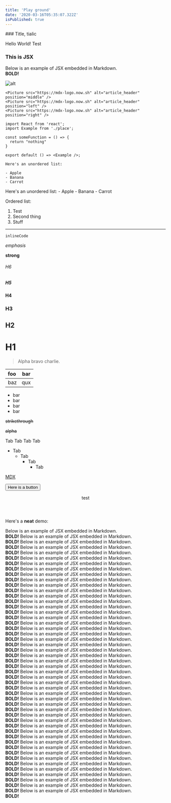 ```yaml
---
title: 'Play ground'
date: '2020-03-16T05:35:07.322Z'
isPublished: true
---
```



<Container className="text-white">
### Title, tialic

Hello World! Test

<div style={{ padding: '20px', backgroundColor: 'tomato' }}>
  <h3>This is JSX</h3>
</div>

Below is an example of JSX embedded in Markdown. <br /> **BOLD!**

![alt](https://mdx-logo.now.sh)

    <Picture src="https://mdx-logo.now.sh" alt="article_header" position="middle" />
    <Picture src="https://mdx-logo.now.sh" alt="article_header" position="left" />
    <Picture src="https://mdx-logo.now.sh" alt="article_header" position="right" />
</Container>

```js-false-{1,4_6,8}
import React from 'react';
import Example from './place';

const someFunction = () => {
  return "nothing"
}

export default () => <Example />;
```

```md-true
Here's an unordered list:

- Apple
- Banana
- Carrot
```

<Container className="text-white">
Here's an unordered list:
- Apple
- Banana
- Carrot


Ordered list:
1. Test
2. Second thing
3. Stuff

---

`inlineCode`

_emphasis_

**strong**

###### H6

##### H5

#### H4

### H3

## H2

# H1

> Alpha bravo charlie.

| foo | bar |
| :-- | :-: |
| baz | qux |

- bar
- bar
- bar
- bar

~~strikethrough~~

~~alpha~~

Tab
  Tab
    Tab
      Tab

- Tab
  - Tab
    - Tab
      - Tab

[MDX](https://mdxjs.com)

<button className="bg-blue-500 p-5 text-white rounded-md">Here is a button</button>

<header>test</header>

Here's a **neat** demo:

Below is an example of JSX embedded in Markdown. <br /> **BOLD!**
Below is an example of JSX embedded in Markdown. <br /> **BOLD!**
Below is an example of JSX embedded in Markdown. <br /> **BOLD!**
Below is an example of JSX embedded in Markdown. <br /> **BOLD!**
Below is an example of JSX embedded in Markdown. <br /> **BOLD!**
Below is an example of JSX embedded in Markdown. <br /> **BOLD!**
Below is an example of JSX embedded in Markdown. <br /> **BOLD!**
Below is an example of JSX embedded in Markdown. <br /> **BOLD!**
Below is an example of JSX embedded in Markdown. <br /> **BOLD!**
Below is an example of JSX embedded in Markdown. <br /> **BOLD!**
Below is an example of JSX embedded in Markdown. <br /> **BOLD!**
Below is an example of JSX embedded in Markdown. <br /> **BOLD!**
Below is an example of JSX embedded in Markdown. <br /> **BOLD!**
Below is an example of JSX embedded in Markdown. <br /> **BOLD!**
Below is an example of JSX embedded in Markdown. <br /> **BOLD!**
Below is an example of JSX embedded in Markdown. <br /> **BOLD!**
Below is an example of JSX embedded in Markdown. <br /> **BOLD!**
Below is an example of JSX embedded in Markdown. <br /> **BOLD!**
Below is an example of JSX embedded in Markdown. <br /> **BOLD!**
Below is an example of JSX embedded in Markdown. <br /> **BOLD!**
Below is an example of JSX embedded in Markdown. <br /> **BOLD!**
Below is an example of JSX embedded in Markdown. <br /> **BOLD!**
Below is an example of JSX embedded in Markdown. <br /> **BOLD!**
Below is an example of JSX embedded in Markdown. <br /> **BOLD!**
Below is an example of JSX embedded in Markdown. <br /> **BOLD!**
Below is an example of JSX embedded in Markdown. <br /> **BOLD!**
Below is an example of JSX embedded in Markdown. <br /> **BOLD!**
Below is an example of JSX embedded in Markdown. <br /> **BOLD!**
Below is an example of JSX embedded in Markdown. <br /> **BOLD!**
Below is an example of JSX embedded in Markdown. <br /> **BOLD!**
Below is an example of JSX embedded in Markdown. <br /> **BOLD!**
Below is an example of JSX embedded in Markdown. <br /> **BOLD!**
Below is an example of JSX embedded in Markdown. <br /> **BOLD!**
Below is an example of JSX embedded in Markdown. <br /> **BOLD!**
Below is an example of JSX embedded in Markdown. <br /> **BOLD!**
Below is an example of JSX embedded in Markdown. <br /> **BOLD!**
Below is an example of JSX embedded in Markdown. <br /> **BOLD!**
Below is an example of JSX embedded in Markdown. <br /> **BOLD!**
Below is an example of JSX embedded in Markdown. <br /> **BOLD!**
Below is an example of JSX embedded in Markdown. <br /> **BOLD!**
Below is an example of JSX embedded in Markdown. <br /> **BOLD!**
Below is an example of JSX embedded in Markdown. <br /> **BOLD!**
Below is an example of JSX embedded in Markdown. <br /> **BOLD!**
Below is an example of JSX embedded in Markdown. <br /> **BOLD!**
Below is an example of JSX embedded in Markdown. <br /> **BOLD!**
Below is an example of JSX embedded in Markdown. <br /> **BOLD!**
Below is an example of JSX embedded in Markdown. <br /> **BOLD!**
Below is an example of JSX embedded in Markdown. <br /> **BOLD!**
Below is an example of JSX embedded in Markdown. <br /> **BOLD!**

</Container>
